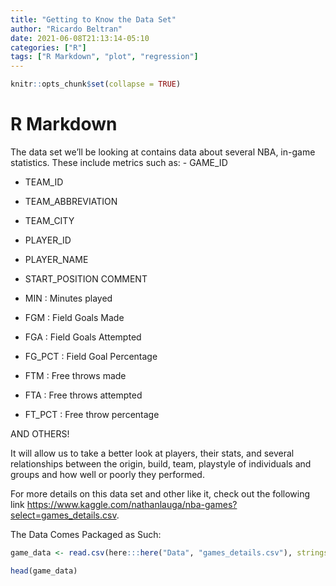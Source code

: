 ```yaml
---
title: "Getting to Know the Data Set"
author: "Ricardo Beltran"
date: 2021-06-08T21:13:14-05:10
categories: ["R"]
tags: ["R Markdown", "plot", "regression"]
---
```


```r
knitr::opts_chunk$set(collapse = TRUE)
```

# R Markdown

The data set we'll be looking at contains data about several NBA, in-game statistics. These include metrics such as:
- GAME_ID   

- TEAM_ID 

- TEAM_ABBREVIATION  

- TEAM_CITY

- PLAYER_ID   

- PLAYER_NAME

- START_POSITION COMMENT   

- MIN : Minutes played

- FGM : Field Goals Made

- FGA : Field Goals Attempted

- FG_PCT : Field Goal Percentage

- FTM : Free throws made

- FTA : Free throws attempted

- FT_PCT : Free throw percentage

AND OTHERS!

It will allow us to take a better look at players, their stats, and several relationships between the origin, build, team, playstyle of individuals and groups and how well or poorly they performed. 

For more details on this data set and other like it, check out the following link <https://www.kaggle.com/nathanlauga/nba-games?select=games_details.csv>.

The Data Comes Packaged as Such:
```r

game_data <- read.csv(here:::here("Data", "games_details.csv"), stringsAsFactors = FALSE)

```

```r

head(game_data)
```
